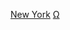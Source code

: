 {{Wikipedia category|hidden=yes|container=yes}}
{{Eponymous category}}

[[Category:以美國聚居地命名的分類|New York]]
[[Category:紐約州聚居地|Ω]]